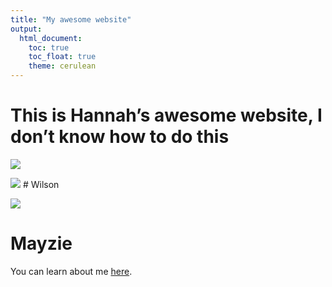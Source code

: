 ```yaml
---
title: "My awesome website"
output: 
  html_document:
    toc: true
    toc_float: true
    theme: cerulean
---
```


# This is Hannah's awesome website, I don't know how to do this

![](https://media.giphy.com/media/drXGoW1iudhKw/giphy.gif)

![](Wilson.jpg)
# Wilson


![](Mayzie.jpeg)

# Mayzie

You can learn about me [here](about.html).